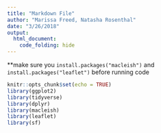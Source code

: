 ```yaml
---
title: "Markdown File"
author: "Marissa Freed, Natasha Rosenthal"
date: "3/26/2018"
output: 
  html_document:
    code_folding: hide
---
```

**make sure you `install.packages("macleish")` and `install.packages("leaflet")` before running code
```r
knitr::opts_chunk$set(echo = TRUE)
library(ggplot2)
library(tidyverse)
library(dplyr)
library(macleish)
library(leaflet)
library(sf)
```


```r

```
















